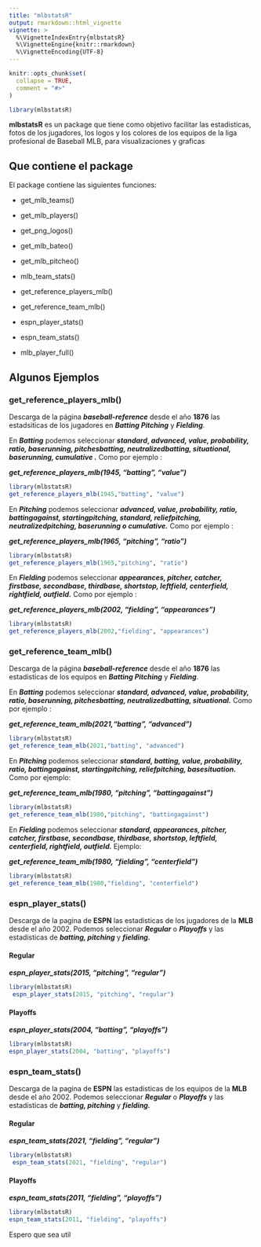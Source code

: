 ```yaml
---
title: "mlbstatsR"
output: rmarkdown::html_vignette
vignette: >
  %\VignetteIndexEntry{mlbstatsR}
  %\VignetteEngine{knitr::rmarkdown}
  %\VignetteEncoding{UTF-8}
---
```


```r
knitr::opts_chunk$set(
  collapse = TRUE,
  comment = "#>"
)
```

```r
library(mlbstatsR)
```

**mlbstatsR** es un package que tiene como objetivo facilitar las estadisticas, fotos de los jugadores, los logos y los colores de los equipos de la liga profesional de Baseball MLB, para visualizaciones y graficas

## Que contiene el package

El package contiene las siguientes funciones:

-   get_mlb_teams()

-   get_mlb_players()

-   get_png_logos()

-   get_mlb_bateo()

-   get_mlb_pitcheo()

-   mlb_team_stats()

-   get_reference_players_mlb()

-   get_reference_team_mlb()

-   espn_player_stats()

-   espn_team_stats()

-   mlb_player_full()

## Algunos Ejemplos

### get_reference_players_mlb()

Descarga de la página ***baseball-reference*** desde el año **1876** las estadsiticas de los jugadores en ***Batting Pitching*** y ***Fielding***.

En ***Batting*** podemos seleccionar ***standard*****, *advanced, value, probability, ratio, baserunning, pitchesbatting, neutralizedbatting, situational, baserunning, cumulative .*** Como por ejemplo :

***get_reference_players_mlb(1945, "batting", "value")***

```r
library(mlbstatsR)
get_reference_players_mlb(1945,"batting", "value")
```

En ***Pitching*** podemos seleccionar ***advanced, value, probability, ratio, battingagainst, startingpitching, standard, reliefpitching, neutralizedpitching, baserunning o cumulative.*** Como por ejemplo :

***get_reference_players_mlb(1965, "pitching", "ratio")***

```r
library(mlbstatsR)
get_reference_players_mlb(1965,"pitching", "ratio")
```

En ***Fielding*** podemos seleccionar ***appearances, pitcher, catcher, firstbase, secondbase, thirdbase, shortstop, leftfield, centerfield, rightfield, outfield.*** Como por ejemplo :

***get_reference_players_mlb(2002, "fielding", "appearances")***

```r
library(mlbstatsR)
get_reference_players_mlb(2002,"fielding", "appearances")
```

### get_reference_team_mlb()

Descarga de la página ***baseball-reference*** desde el año **1876** las estadisticas de los equipos en ***Batting Pitching*** y ***Fielding***.

En ***Batting*** podemos seleccionar ***standard, advanced, value, probability, ratio, baserunning, pitchesbatting, neutralizedbatting, situational.*** Como por ejemplo :

***get_reference_team_mlb(2021,"batting", "advanced")***

```r
library(mlbstatsR)
get_reference_team_mlb(2021,"batting", "advanced")

```

En ***Pitching*** podemos seleccionar ***standard, batting, value, probability, ratio, battingagainst, startingpitching, reliefpitching, basesituation.*** Como por ejemplo:

***get_reference_team_mlb(1980, "pitching", "battingagainst")***

```r
library(mlbstatsR)
get_reference_team_mlb(1980,"pitching", "battingagainst")

```

En ***Fielding*** podemos seleccionar ***standard, appearances, pitcher, catcher, firstbase, secondbase, thirdbase, shortstop, leftfield, centerfield, rightfield, outfield.*** Ejemplo:

***get_reference_team_mlb(1980, "fielding", "centerfield")***

```r
library(mlbstatsR)
get_reference_team_mlb(1980,"fielding", "centerfield")

```

### espn_player_stats()

Descarga de la pagina de **ESPN** las estadisticas de los jugadores de la **MLB** desde el año 2002. Podemos seleccionar ***Regular*** o ***Playoffs*** y las estadisticas de ***batting, pitching*** y ***fielding.***

#### Regular

***espn_player_stats(2015, "pitching", "regular")***

```r
library(mlbstatsR)
 espn_player_stats(2015, "pitching", "regular")
```

#### Playoffs

***espn_player_stats(2004, "batting", "playoffs")***

```r
library(mlbstatsR)
espn_player_stats(2004, "batting", "playoffs")
```

### espn_team_stats()

Descarga de la pagina de **ESPN** las estadisticas de los equipos de la **MLB** desde el año 2002. Podemos seleccionar ***Regular*** o ***Playoffs*** y las estadisticas de ***batting, pitching*** y ***fielding.***

#### Regular

***espn_team_stats(2021, "fielding", "regular")***

```r
library(mlbstatsR)
 espn_team_stats(2021, "fielding", "regular")
```

#### Playoffs

***espn_team_stats(2011, "fielding", "playoffs")***

```r
library(mlbstatsR)
espn_team_stats(2011, "fielding", "playoffs")
```

Espero que sea util
